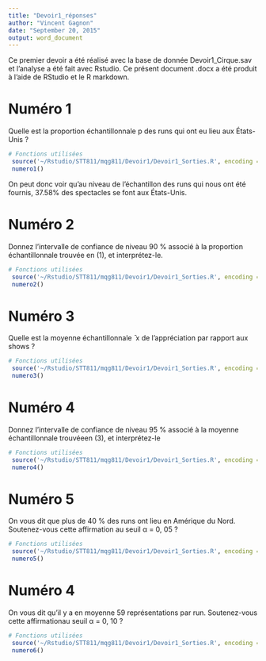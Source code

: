 ```yaml
---
title: "Devoir1_réponses"
author: "Vincent Gagnon"
date: "September 20, 2015"
output: word_document
---
```


Ce premier devoir a été réalisé avec la base de donnée Devoir1_Cirque.sav et l'analyse a été fait avec Rstudio. Ce présent document .docx a été produit à l'aide de RStudio et le R markdown. 

# Numéro 1 
Quelle est la proportion échantillonnale p des runs qui ont eu lieu aux États-Unis ?


```r
# Fonctions utilisées
 source('~/Rstudio/STT811/mqg811/Devoir1/Devoir1_Sorties.R', encoding = 'UTF-8')
 numero1()
```
On peut donc voir qu'au niveau de l'échantillon des runs qui nous ont été fournis, 37.58% des spectacles se font aux États-Unis.

# Numéro 2
Donnez l’intervalle de confiance de niveau 90 % associé à la proportion échantillonnale trouvée en (1), et interprétez-le.

```r
# Fonctions utilisées
 source('~/Rstudio/STT811/mqg811/Devoir1/Devoir1_Sorties.R', encoding = 'UTF-8')
 numero2()
```

# Numéro 3
Quelle est la moyenne échantillonnale  ̄ x de l’appréciation par rapport aux shows ?

```r
# Fonctions utilisées
 source('~/Rstudio/STT811/mqg811/Devoir1/Devoir1_Sorties.R', encoding = 'UTF-8')
 numero3()
```


# Numéro 4
Donnez l’intervalle de confiance de niveau 95 % associé à la moyenne échantillonnale trouvéeen (3), et interprétez-le

```r
# Fonctions utilisées
 source('~/Rstudio/STT811/mqg811/Devoir1/Devoir1_Sorties.R', encoding = 'UTF-8')
 numero4()
```


# Numéro 5
On vous dit que plus de 40 % des runs ont lieu en Amérique du Nord. Soutenez-vous cette affirmation au seuil α = 0, 05 ?

```r
# Fonctions utilisées
 source('~/Rstudio/STT811/mqg811/Devoir1/Devoir1_Sorties.R', encoding = 'UTF-8')
 numero5()
```


# Numéro 4
On vous dit qu’il y a en moyenne 59 représentations par run. Soutenez-vous cette affirmationau seuil α = 0, 10 ?

```r
# Fonctions utilisées
 source('~/Rstudio/STT811/mqg811/Devoir1/Devoir1_Sorties.R', encoding = 'UTF-8')
 numero6()
```


